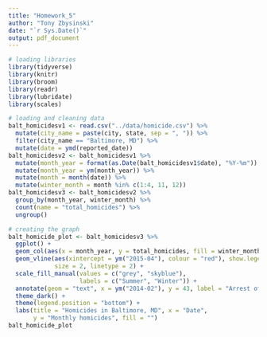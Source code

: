 ```yaml
---
title: "Homework_5"
author: "Tony Zbysinski"
date: "`r Sys.Date()`"
output: pdf_document
---
```


```r
# loading libraries
library(tidyverse)
library(knitr)
library(broom)
library(readr)
library(lubridate)
library(scales)
```

```r
# loading and cleaning data
balt_homicidesv1 <- read.csv("../data/homicide.csv") %>%
  mutate(city_name = paste(city, state, sep = ", ")) %>%
  filter(city_name == "Baltimore, MD") %>%
  mutate(date = ymd(reported_date))
balt_homicidesv2 <- balt_homicidesv1 %>%
  mutate(month_year = format(as.Date(balt_homicidesv1$date), "%Y-%m")) %>%
  mutate(month_year = ym(month_year)) %>%
  mutate(month = month(date)) %>%
  mutate(winter_month = month %in% c(1:4, 11, 12))
balt_homicidesv3 <- balt_homicidesv2 %>%
  group_by(month_year, winter_month) %>%
  count(name = "total_homicides") %>%
  ungroup()
```

```r
# creating the graph
balt_homicide_plot <- balt_homicidesv3 %>%
  ggplot() +
  geom_col(aes(x = month_year, y = total_homicides, fill = winter_month)) + 
  geom_vline(aes(xintercept = ym("2015-04"), colour = "red"), show.legend = FALSE, 
             size = 2, linetype = 2) +
  scale_fill_manual(values = c("grey", "skyblue"), 
                    labels = c("Summer", "Winter")) +
  annotate(geom = "text", x = ym("2014-02"), y = 43, label = "Arrest of Freddie Gray", color = "White") +
  theme_dark() +
  theme(legend.position = "bottom") +
  labs(title = "Homicides in Baltimore, MD", x = "Date", 
       y = "Monthly homicides", fill = "")
balt_homicide_plot
```

